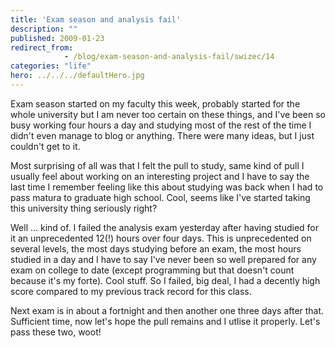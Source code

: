 ```yaml
---
title: 'Exam season and analysis fail'
description: ""
published: 2009-01-23
redirect_from: 
            - /blog/exam-season-and-analysis-fail/swizec/14
categories: "life"
hero: ../../../defaultHero.jpg
---
```

Exam season started on my faculty this week, probably started for the whole university but I am never too certain on these things, and I&#x27;ve been so busy working four hours a day and studying most of the rest of the time I didn&#x27;t even manage to blog or anything. There were many ideas, but I just couldn&#x27;t get to it.

Most surprising of all was that I felt the pull to study, same kind of pull I usually feel about working on an interesting project and I have to say the last time I remember feeling like this about studying was back when I had to pass matura to graduate high school. Cool, seems like I&#x27;ve started taking this university thing seriously right?

Well ... kind of. I failed the analysis exam yesterday after having studied for it an unprecedented 12(!) hours over four days. This is unprecedented on several levels, the most days studying before an exam, the most hours studied in a day and I have to say I&#x27;ve never been so well prepared for any exam on college to date (except programming but that doesn&#x27;t count because it&#x27;s my forte). Cool stuff. So I failed, big deal, I had a decently high score compared to my previous track record for this class.

Next exam is in about a fortnight and then another one three days after that. Sufficient time, now let&#x27;s hope the pull remains and I utlise it properly. Let&#x27;s pass these two, woot!